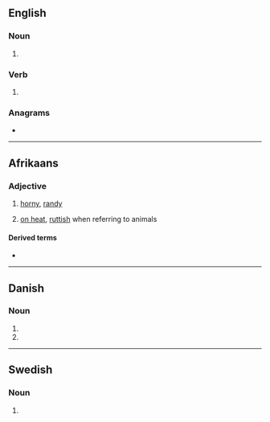 {{also|Jags}}
==English==

===Noun===
{{head|en|noun form}}

# {{plural of|jag|lang=en}}

===Verb===
{{head|en|verb form}}

# {{en-third-person singular of|jag}}

===Anagrams===
* {{anagrams|en|a=agjs|AGJs|JGAs}}

----

==Afrikaans==

===Adjective===
{{af-adj}}

# {{lb|af|coarse}} [[horny]], [[randy]]
# [[on heat]], [[ruttish]] when referring to animals

====Derived terms====
* {{l|af|jagsheid}}

----

==Danish==

===Noun===
{{head|da|noun form|g=n}}

# {{inflection of|da|jag||indef|gen|s}}
# {{inflection of|da|jag||indef|gen|p}}

----

==Swedish==

===Noun===
{{head|sv|noun form}}

# {{sv-noun-form-indef-gen|jag}}